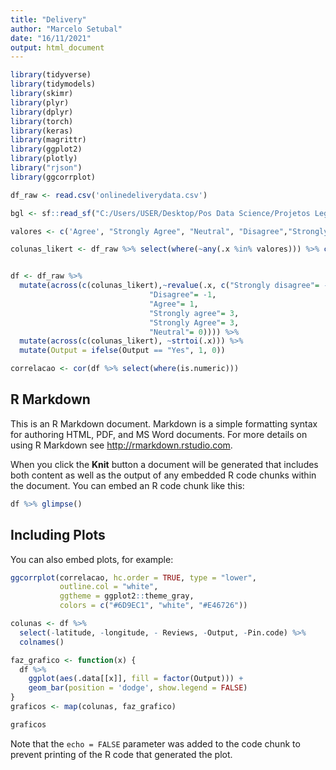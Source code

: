 ```yaml
---
title: "Delivery"
author: "Marcelo Setubal"
date: "16/11/2021"
output: html_document
---
```


```r
library(tidyverse)
library(tidymodels)
library(skimr)
library(plyr)
library(dplyr)
library(torch)
library(keras)
library(magrittr)
library(ggplot2)
library(plotly)
library("rjson")
library(ggcorrplot)

df_raw <- read.csv('onlinedeliverydata.csv')

bgl <- sf::read_sf("C:/Users/USER/Desktop/Pos Data Science/Projetos Legais/Rappi/PincodeBoundary-master/Bangalore/boundary.geojson")

valores <- c('Agree', "Strongly Agree", "Neutral", "Disagree","Strongly disagree")

colunas_likert <- df_raw %>% select(where(~any(.x %in% valores))) %>% colnames()


df <- df_raw %>% 
  mutate(across(c(colunas_likert),~revalue(.x, c("Strongly disagree"= -3,
                               "Disagree"= -1,
                               "Agree"= 1,
                               "Strongly agree"= 3,
                               "Strongly Agree"= 3,
                               "Neutral"= 0)))) %>%
  mutate(across(c(colunas_likert), ~strtoi(.x))) %>% 
  mutate(Output = ifelse(Output == "Yes", 1, 0)) 

correlacao <- cor(df %>% select(where(is.numeric)))


```

## R Markdown

This is an R Markdown document. Markdown is a simple formatting syntax for authoring HTML, PDF, and MS Word documents. For more details on using R Markdown see <http://rmarkdown.rstudio.com>.

When you click the **Knit** button a document will be generated that includes both content as well as the output of any embedded R code chunks within the document. You can embed an R code chunk like this:

```r
df %>% glimpse()
```

## Including Plots

You can also embed plots, for example:

```r
ggcorrplot(correlacao, hc.order = TRUE, type = "lower",
           outline.col = "white",
           ggtheme = ggplot2::theme_gray,
           colors = c("#6D9EC1", "white", "#E46726")) 
```
```r
colunas <- df %>%
  select(-latitude, -longitude, - Reviews, -Output, -Pin.code) %>%
  colnames()

faz_grafico <- function(x) {
  df %>%
    ggplot(aes(.data[[x]], fill = factor(Output))) +
    geom_bar(position = 'dodge', show.legend = FALSE)
}
graficos <- map(colunas, faz_grafico)

graficos


```


Note that the `echo = FALSE` parameter was added to the code chunk to prevent printing of the R code that generated the plot.
